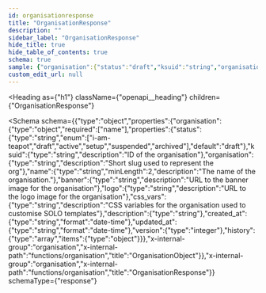 ```yaml
---
id: organisationresponse
title: "OrganisationResponse"
description: ""
sidebar_label: "OrganisationResponse"
hide_title: true
hide_table_of_contents: true
schema: true
sample: {"organisation":{"status":"draft","ksuid":"string","organisation":"string","name":"string","banner":"string","logo":"string","css_vars":"string","description":"string","created_at":"2024-07-29T15:51:28.071Z","updated_at":"2024-07-29T15:51:28.071Z","version":0,"history":[{}]}}
custom_edit_url: null
---
```



<Heading
  as={"h1"}
  className={"openapi__heading"}
  children={"OrganisationResponse"}
>
</Heading>





<Schema
  schema={{"type":"object","properties":{"organisation":{"type":"object","required":["name"],"properties":{"status":{"type":"string","enum":["i-am-teapot","draft","active","setup","suspended","archived"],"default":"draft"},"ksuid":{"type":"string","description":"ID of the organisation"},"organisation":{"type":"string","description":"Short slug used to represent the org"},"name":{"type":"string","minLength":2,"description":"The name of the organisation."},"banner":{"type":"string","description":"URL to the banner image for the organisation"},"logo":{"type":"string","description":"URL to the logo image for the organisation"},"css_vars":{"type":"string","description":"CSS variables for the organisation used to customise SOLO templates"},"description":{"type":"string"},"created_at":{"type":"string","format":"date-time"},"updated_at":{"type":"string","format":"date-time"},"version":{"type":"integer"},"history":{"type":"array","items":{"type":"object"}}},"x-internal-group":"organisation","x-internal-path":"functions/organisation","title":"OrganisationObject"}},"x-internal-group":"organisation","x-internal-path":"functions/organisation","title":"OrganisationResponse"}}
  schemaType={"response"}
>
  
</Schema>
            